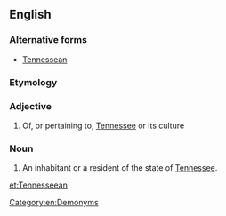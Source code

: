 ==English==

===Alternative forms===
* [[Tennessean]]

===Etymology===
{{suffix|Tennessee|an}}

===Adjective===
{{en-adj|-}}

# Of, or pertaining to, [[Tennessee]] or its culture

===Noun===
{{en-noun}}

# An inhabitant or a resident of the state of [[Tennessee]].

[[Category:en:Demonyms]]

[[et:Tennesseean]]